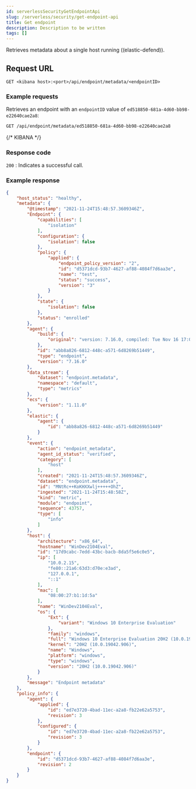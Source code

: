 ```yaml
---
id: serverlessSecurityGetEndpointApi
slug: /serverless/security/get-endpoint-api
title: Get endpoint
description: Description to be written
tags: []
---
```


<div id="get-endpoint-api"></div>

Retrieves metadata about a single host running ((elastic-defend)).

## Request URL

`GET <kibana host>:<port>/api/endpoint/metadata/<endpointID>`

### Example requests

Retrieves an endpoint with an `endpointID` value of `ed518850-681a-4d60-bb98-e22640cae2a8`:

```sh
GET /api/endpoint/metadata/ed518850-681a-4d60-bb98-e22640cae2a8
```
{/* KIBANA */}

### Response code

`200` 
    : Indicates a successful call.

### Example response

```json
{
    "host_status": "healthy",
    "metadata": {
        "@timestamp": "2021-11-24T15:48:57.3609346Z",
        "Endpoint": {
            "capabilities": [
                "isolation"
            ],
            "configuration": {
                "isolation": false
            },
            "policy": {
                "applied": {
                    "endpoint_policy_version": "2",
                    "id": "d5371dcd-93b7-4627-af88-4084f7d6aa3e",
                    "name": "test",
                    "status": "success",
                    "version": "3"
                }
            },
            "state": {
                "isolation": false
            },
            "status": "enrolled"
        },
        "agent": {
            "build": {
                "original": "version: 7.16.0, compiled: Tue Nov 16 17:00:00 2021, branch: 7.16, commit: 73a51033db85e0fb3be1c934697ef6a2b08979ab"
            },
            "id": "abb8a826-6812-448c-a571-6d8269b51449",
            "type": "endpoint",
            "version": "7.16.0"
        },
        "data_stream": {
            "dataset": "endpoint.metadata",
            "namespace": "default",
            "type": "metrics"
        },
        "ecs": {
            "version": "1.11.0"
        },
        "elastic": {
            "agent": {
                "id": "abb8a826-6812-448c-a571-6d8269b51449"
            }
        },
        "event": {
            "action": "endpoint_metadata",
            "agent_id_status": "verified",
            "category": [
                "host"
            ],
            "created": "2021-11-24T15:48:57.3609346Z",
            "dataset": "endpoint.metadata",
            "id": "MNtRc++KoKHXXwlj+++++OhZ",
            "ingested": "2021-11-24T15:48:58Z",
            "kind": "metric",
            "module": "endpoint",
            "sequence": 43757,
            "type": [
                "info"
            ]
        },
        "host": {
            "architecture": "x86_64",
            "hostname": "WinDev2104Eval",
            "id": "17d9cabc-7edd-43bc-bacb-8da5f5e6c0e5",
            "ip": [
                "10.0.2.15",
                "fe80::21a6:63d3:d70e:e3ad",
                "127.0.0.1",
                "::1"
            ],
            "mac": [
                "08:00:27:b1:1d:5a"
            ],
            "name": "WinDev2104Eval",
            "os": {
                "Ext": {
                    "variant": "Windows 10 Enterprise Evaluation"
                },
                "family": "windows",
                "full": "Windows 10 Enterprise Evaluation 20H2 (10.0.19042.906)",
                "kernel": "20H2 (10.0.19042.906)",
                "name": "Windows",
                "platform": "windows",
                "type": "windows",
                "version": "20H2 (10.0.19042.906)"
            }
        },
        "message": "Endpoint metadata"
    },
    "policy_info": {
        "agent": {
            "applied": {
                "id": "ed7e3720-4bad-11ec-a2a8-fb22e62a5753",
                "revision": 3
            },
            "configured": {
                "id": "ed7e3720-4bad-11ec-a2a8-fb22e62a5753",
                "revision": 3
            }
        },
        "endpoint": {
            "id": "d5371dcd-93b7-4627-af88-4084f7d6aa3e",
            "revision": 2
        }
    }
}

```
